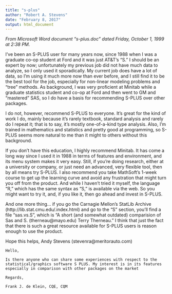 ```yaml
---
title: "s-plus"
author: "Robert A. Stevens"
date: "February 8, 2017"
output: html_document
---
```


*From Microsoft Word document "s-plus.doc" dated Friday, October 1, 1999 at 2:38 PM.*

I've been an S-PLUS user for many years now, since 1988 when I was a graduate co-op student at Ford and it was just AT&T's "S."  I should be an expert by now; unfortunately my previous job did not have much data to analyze, so I only used it sporadically.  My current job does have a lot of data, so I'm using it much more now than ever before, and I still find it to be the best tool for the job, especially for non-linear modeling problems and "tree" methods.  As background, I was very proficient at Minitab while a graduate statistics student and co-op at Ford and then went to GM and "mastered" SAS, so I do have a basis for recommending S-PLUS over other packages.

I do not, however, recommend S-PLUS to everyone.  It's great for the kind of work I do, mainly because it's rarely textbook, standard analysis and rarely do I repeat it; that is to say, it's mostly one-of-a-kind type analysis.  Also, I'm trained in mathematics and statistics and pretty good at programming, so S-PLUS seems more natural to me than it might to others without this background.

If you don't have this education, I highly recommend Minitab.  It has come a long way since I used it in 1988 in terms of features and environment, and its menu system makes it very easy.  Still, if you're doing research, either at a university or company, or just need an advanced, very flexible tool, then by all means try S-PLUS.  I also recommend you take MathSoft's 1-week course to get up the learning curve and avoid any frustration that might turn you off from the product.  And while I haven't tried it myself, the language "R," which has the same syntax as "S," is available via the web.  So you might want to try it, and, if you like it, then go ahead and invest in S-PLUS.

And one more thing... if you go the Carnagie Mellon's StatLib Archive (http://lib.stat.cmu.edu/.index.html) and go to the "S" section, you'll find a file "sas.vs.S", which is "A short (and somewhat outdated) comparision of Sas and S. (therneau@mayo.edu) Terry Therneau."  I think that just the fact that there is such a great resource available for S-PLUS users is reason enough to use the product.

Hope this helps,
Andy Stevens (stevenra@meritorauto.com)

```
Hello,
 
Is there anyone who can share some experiences with respect to the statistical/graphics software S PLUS. My interest is in its features especially in comparison with other packages on the market
 
Regards,
 
Frank J. de Klein, CQE, CQM
```
